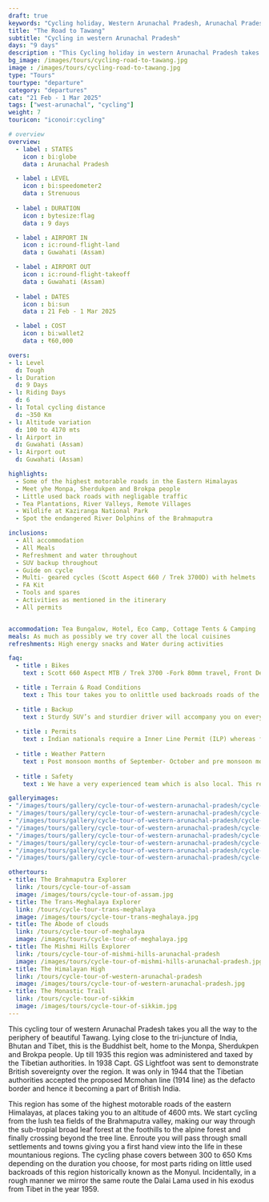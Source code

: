 ```yaml
---
draft: true
keywords: "Cycling holiday, Western Arunachal Pradesh, Arunachal Pradesh, Bhutan and Tibet borders, Tawang, Tawang cyling."
title: "The Road to Tawang"
subtitle: "Cycling in western Arunachal Pradesh"
days: "9 days"
description : "This Cycling holiday in western Arunachal Pradesh takes you on the high roads along the Bhutan and Tibet borders"
bg_image: /images/tours/cycling-road-to-tawang.jpg
image : /images/tours/cycling-road-to-tawang.jpg
type: "Tours" 
tourtype: "departure"
category: "departures"
cat: "21 Feb - 1 Mar 2025"
tags: ["west-arunachal", "cycling"]
weight: 7
touricon: "iconoir:cycling"

# overview
overview:
  - label : STATES
    icon : bi:globe
    data : Arunachal Pradesh 

  - label : LEVEL
    icon : bi:speedometer2
    data : Strenuous
    
  - label : DURATION
    icon : bytesize:flag
    data : 9 days

  - label : AIRPORT IN
    icon : ic:round-flight-land
    data : Guwahati (Assam)

  - label : AIRPORT OUT
    icon : ic:round-flight-takeoff
    data : Guwahati (Assam)
    
  - label : DATES
    icon : bi:sun
    data : 21 Feb - 1 Mar 2025

  - label : COST
    icon : bi:wallet2
    data : ₹60,000

overs:
- l: Level 
  d: Tough 
- l: Duration
  d: 9 Days
- l: Riding Days
  d: 6
- l: Total cycling distance
  d: ~350 Km
- l: Altitude variation
  d: 100 to 4170 mts
- l: Airport in
  d: Guwahati (Assam)
- l: Airport out
  d: Guwahati (Assam)

highlights:
  - Some of the highest motorable roads in the Eastern Himalayas
  - Meet yhe Monpa, Sherdukpen and Brokpa people
  - Little used back roads with negligable traffic
  - Tea Plantations, River Valleys, Remote Villages
  - Wildlife at Kaziranga National Park
  - Spot the endangered River Dolphins of the Brahmaputra

inclusions:
  - All accommodation
  - All Meals
  - Refreshment and water throughout
  - SUV backup throughout
  - Guide on cycle
  - Multi- geared cycles (Scott Aspect 660 / Trek 3700D) with helmets
  - FA Kit
  - Tools and spares
  - Activities as mentioned in the itinerary
  - All permits


accommodation: Tea Bungalow, Hotel, Eco Camp, Cottage Tents & Camping
meals: As much as possibly we try cover all the local cuisines
refreshments: High energy snacks and Water during activities

faq:
  - title : Bikes
    text : Scott 660 Aspect MTB / Trek 3700 -Fork 80mm travel, Front Derailleur Shimano FD-TX50 / 34.9mm, Rear Derailleur Shimano Tourney RD-TX35 21 Speed (Upgraded), Shifters Shimano ST-EF 41 L / 7R EZ-ire plus (Upgraded), Brakeset Tektro SCM-02 mech. Disc 160F/160Rmm Rotor, Front Tyre 6 26×2.1 / 30TPI, Rear Tyre 6 26×2.1 / 30TPI, Weight 13.6 kg / 29.98 lbs

  - title : Terrain & Road Conditions
    text : This tour takes you to onlittle used backroads roads of the eastern Himalayas and its surrounding plains, with a variety of road conditions. The road conditions change every year given the fickle nature of the mountains and its relationship with the monsoons. However for most part one would find well tarred roads with beautiful scenery all along. The route has multiple long climbs and equally long downhill sections

  - title : Backup
    text : Sturdy SUV’s and sturdier driver will accompany you on every trip. the condition of roads do not allow for larger vehicles, however do our best to provide you the best in comfort in relation to the routes that we ply on. These vehicles are along right from your airport pick up to your drop back to the airport.
    
  - title : Permits
    text : Indian nationals require a Inner Line Permit (ILP) whereas foreign nationals require Restricted Area Permits (RAP), both of which have a certain fees applicable.
  
  - title : Weather Pattern
    text : Post monsoon months of September- October and pre monsoon months of March-April are very pleasant with blue skies and a fair days. Peak winters are from November to February with the mercury coming down below 0 C.
    
  - title : Safety
    text : We have a very experienced team which is also local. This reflects in the overall safety of our tours. Rest assured your guides know where extra attention is required and when. All our routes are well known to us, we know where the nearest medical facilities are, we know whom to contact if in case of an emergency, we know all the alternate routes in case of road blockages. We have CASEVAC protocols in place to streamline the process in case of emergencies. You can rest easy knowing that in the outdoors in general and this region in particular you are in safe hands with us.

galleryimages:
- "/images/tours/gallery/cycle-tour-of-western-arunachal-pradesh/cycle-tour-of-western-arunachal-pradesh1.jpg"
- "/images/tours/gallery/cycle-tour-of-western-arunachal-pradesh/cycle-tour-of-western-arunachal-pradesh2.jpg"
- "/images/tours/gallery/cycle-tour-of-western-arunachal-pradesh/cycle-tour-of-western-arunachal-pradesh3.jpg"
- "/images/tours/gallery/cycle-tour-of-western-arunachal-pradesh/cycle-tour-of-western-arunachal-pradesh4.jpg"
- "/images/tours/gallery/cycle-tour-of-western-arunachal-pradesh/cycle-tour-of-western-arunachal-pradesh5.jpg"
- "/images/tours/gallery/cycle-tour-of-western-arunachal-pradesh/cycle-tour-of-western-arunachal-pradesh6.jpg"
- "/images/tours/gallery/cycle-tour-of-western-arunachal-pradesh/cycle-tour-of-western-arunachal-pradesh7.jpg"
- "/images/tours/gallery/cycle-tour-of-western-arunachal-pradesh/cycle-tour-of-western-arunachal-pradesh8.jpg"

othertours:
- title: The Brahmaputra Explorer 
  link: /tours/cycle-tour-of-assam
  image: /images/tours/cycle-tour-of-assam.jpg
- title: The Trans-Meghalaya Explorer
  link: /tours/cycle-tour-trans-meghalaya
  image: /images/tours/cycle-tour-trans-meghalaya.jpg
- title: The Abode of clouds 
  link: /tours/cycle-tour-of-meghalaya
  image: /images/tours/cycle-tour-of-meghalaya.jpg
- title: The Mishmi Hills Explorer 
  link: /tours/cycle-tour-of-mishmi-hills-arunachal-pradesh
  image: /images/tours/cycle-tour-of-mishmi-hills-arunachal-pradesh.jpg
- title: The Himalayan High
  link: /tours/cycle-tour-of-western-arunachal-pradesh
  image: /images/tours/cycle-tour-of-western-arunachal-pradesh.jpg 
- title: The Monastic Trail
  link: /tours/cycle-tour-of-sikkim
  image: /images/tours/cycle-tour-of-sikkim.jpg
---
```



This cycling tour of western Arunachal Pradesh takes you all the way to the periphery of beautiful Tawang. Lying close to the tri-juncture of India, Bhutan and Tibet, this is  the Buddhist belt, home to the Monpa, Sherdukpen and Brokpa people. Up till 1935 this region was administered and taxed by the Tibetian authorities. In 1938 Capt. GS Lightfoot was sent to demonstrate British sovereignty over the region. It was only in 1944 that the Tibetian authorities accepted the proposed Mcmohan line (1914 line) as the defacto border and hence it becoming a part of British India.

This region has some of the highest motorable roads of the eastern Himalayas, at places taking you to an altitude of 4600 mts. We start cycling from the lush tea fields of the Brahmaputra valley, making our way through the sub-tropial broad leaf forest at the foothills to the alpine forest and finally crossing beyond the tree line. Enroute you will pass through small settlements and towns giving you a first hand view into the life in these mountanious regions. The cycling phase covers between 300 to 650 Kms depending on the duration you choose, for most parts riding on little used backroads of this region historically known as the Monyul. Incidentally, in a rough manner we mirror the same route the Dalai Lama used in his exodus from Tibet in the year 1959.